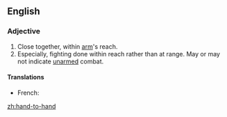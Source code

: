 ==English==

===Adjective===
{{en-adj|-}}

# Close together, within [[arm]]'s reach.
# Especially, fighting done within reach rather than at range.  May or may not indicate [[unarmed]] combat.

====Translations====
{{trans-top|fighting done within reach rather than at range}}
* French: {{t|fr|corps à corps}}
{{trans-mid}}
{{trans-bottom}}

[[zh:hand-to-hand]]